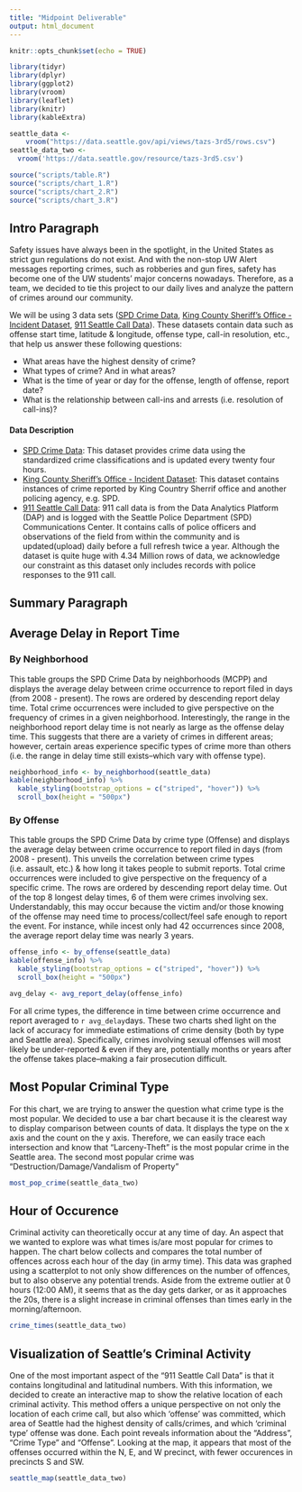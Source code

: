 ```yaml
---
title: "Midpoint Deliverable"
output: html_document
---
```


```r
knitr::opts_chunk$set(echo = TRUE)

library(tidyr)
library(dplyr)
library(ggplot2)
library(vroom)
library(leaflet)
library(knitr)
library(kableExtra)

seattle_data <- 
    vroom("https://data.seattle.gov/api/views/tazs-3rd5/rows.csv")
seattle_data_two <-
  vroom('https://data.seattle.gov/resource/tazs-3rd5.csv')

source("scripts/table.R")
source("scripts/chart_1.R")
source("scripts/chart_2.R")
source("scripts/chart_3.R")
```

## Intro Paragraph 
Safety issues have always been in the spotlight, in the United States as strict gun regulations do not exist. And with the non-stop UW Alert messages reporting crimes, such as robberies and gun fires, safety has become one of the UW students' major concerns nowadays. Therefore, as a team, we decided to tie this project to our daily lives and analyze the pattern of crimes around our community. 

We will be using 3 data sets ([SPD Crime Data](https://data.seattle.gov/Public-Safety/SPD-Crime-Data-2008-Present/tazs-3rd5), [King County Sheriff's Office - Incident Dataset](https://data.kingcounty.gov/Law-Enforcement-Safety/King-County-Sheriff-s-Office-Incident-Dataset/rzfs-wyvy), [911 Seattle Call Data](https://data.seattle.gov/Public-Safety/Call-Data/33kz-ixgy)). These datasets contain data such as offense start time, latitude & longitude, offense type, call-in resolution, etc., that help us answer these following questions:

* What areas have the highest density of crime? 
* What types of crime? And in what areas?
* What is the time of year or day for the offense, length of offense, report date?
* What is the relationship between call-ins and arrests (i.e. resolution of call-ins)?

#### Data Description

* [SPD Crime Data](https://data.seattle.gov/Public-Safety/SPD-Crime-Data-2008-Present/tazs-3rd5): This dataset provides crime data using the standardized crime classifications and is updated every twenty four hours.
* [King County Sheriff's Office - Incident Dataset](https://data.kingcounty.gov/Law-Enforcement-Safety/King-County-Sheriff-s-Office-Incident-Dataset/rzfs-wyvy): This dataset contains instances of crime reported by King Country Sherrif office and another policing agency, e.g. SPD.
* [911 Seattle Call Data](https://data.seattle.gov/Public-Safety/Call-Data/33kz-ixgy): 911 call data is from the Data Analytics Platform (DAP) and is logged with the Seattle Police Department (SPD) Communications Center. It contains calls of police officers and observations of the field from within the community and is updated(upload) daily before a full refresh twice a year. Although the dataset is quite huge with 4.34 Million rows of data, we acknowledge our constraint as this dataset only includes records with police responses to the 911 call. 

## Summary Paragraph

## Average Delay in Report Time
### By Neighborhood
This table groups the SPD Crime Data by neighborhoods (MCPP) and displays the
average delay between crime occurrence to report filed in days (from 2008 - present). The rows are ordered by descending report delay time. Total crime occurrences were included to give perspective on the frequency of crimes in a given neighborhood. Interestingly, the range in the neighborhood report delay time is not nearly as large as the offense delay time. This suggests that there are a variety of crimes in different areas; however, certain areas experience specific types of crime more than others (i.e. the range in delay time still exists--which vary with offense type).
```r
neighborhood_info <- by_neighborhood(seattle_data)
kable(neighborhood_info) %>%
  kable_styling(bootstrap_options = c("striped", "hover")) %>%
  scroll_box(height = "500px")
```

### By Offense
This table groups the SPD Crime Data by crime type (Offense) and displays the
average delay between crime occurrence to report filed in days (from 2008 - present). This unveils the correlation between crime types (i.e. assault, etc.) & how long it takes people to submit reports. Total crime occurrences were included to give perspective on the frequency of a specific crime. The rows are ordered by descending report delay time. Out of the top 8 longest delay times, 6 of them were crimes involving sex. Understandably, this may occur because the victim and/or those knowing of the offense may need time to process/collect/feel safe enough to report the event. For instance, while incest only had 42 occurrences since 2008, the average report delay time was nearly 3 years.
``` r
offense_info <- by_offense(seattle_data)
kable(offense_info) %>%
  kable_styling(bootstrap_options = c("striped", "hover")) %>%
  scroll_box(height = "500px")
```

```r
avg_delay <- avg_report_delay(offense_info)
```

For all crime types, the difference in time between crime occurrence and report averaged to `r avg_delay`days. These two charts shed light on the lack of accuracy for immediate estimations of crime density (both by type and Seattle area). Specifically, crimes involving sexual offenses will most likely be under-reported & even if they are, potentially months or years after the offense takes place--making a fair prosecution difficult.

## Most Popular Criminal Type
For this chart, we are trying to answer the question what crime type is the most popular. We decided to use a bar chart because it is the clearest way to display comparison between counts of data. It displays the type on the x axis and the count on the y axis. Therefore, we can easily trace each intersection and know that “Larceny-Theft” is the most popular crime in the Seattle area. The second most popular crime was "Destruction/Damage/Vandalism of Property"

```r
most_pop_crime(seattle_data_two)
```

## Hour of Occurence
Criminal activity can theoretically occur at any time of day. An aspect that we wanted to explore was what times is/are most popular for crimes to happen. The chart below collects and compares the total number of offences across each hour of the day (in army time). This data was graphed using a scatterplot to not only show differences on the number of offences, but to also observe any potential trends. Aside from the extreme outlier at 0 hours (12:00 AM), it seems that as the day gets darker, or as it approaches the 20s, there is a slight increase in criminal offenses than times early in the morning/afternoon.
```r
crime_times(seattle_data_two)
```

## Visualization of Seattle's Criminal Activity
One of the most important aspect of the "911 Seattle Call Data" is that it contains longitudinal and latitudinal numbers. With this information, we decided to create an interactive map to show the relative location of each criminal activity. This method offers a unique perspective on not only the location of each crime call, but also which 'offense' was committed, which area of Seattle had the highest density of calls/crimes, and  which 'criminal type' offense was done. Each point reveals information about the "Address", "Crime Type" and "Offense". Looking at the map, it appears that most of the offenses occurred within the N, E, and W precinct, with fewer occurences in precincts S and SW.

```r
seattle_map(seattle_data_two)
```

